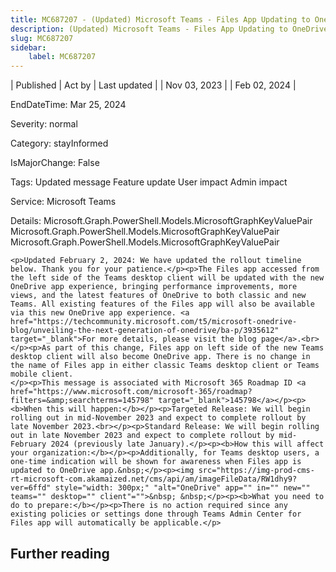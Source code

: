 ```yaml
---
title: MC687207 - (Updated) Microsoft Teams - Files App Updating to OneDrive App Experience in Teams
description: (Updated) Microsoft Teams - Files App Updating to OneDrive App Experience in Teams
slug: MC687207
sidebar:
    label: MC687207
---
```



| Published | Act by | Last updated |
| Nov 03, 2023 |  | Feb 02, 2024 |

EndDateTime: Mar 25, 2024

Severity: normal

Category: stayInformed

IsMajorChange: False

Tags: Updated message Feature update User impact Admin impact

Service: Microsoft Teams

Details: Microsoft.Graph.PowerShell.Models.MicrosoftGraphKeyValuePair Microsoft.Graph.PowerShell.Models.MicrosoftGraphKeyValuePair Microsoft.Graph.PowerShell.Models.MicrosoftGraphKeyValuePair

```
<p>Updated February 2, 2024: We have updated the rollout timeline below. Thank you for your patience.</p><p>The Files app accessed from the left side of the Teams desktop client will be updated with the new OneDrive app experience, bringing performance improvements, more views, and the latest features of OneDrive to both classic and new Teams. All existing features of the Files app will also be available via this new OneDrive app experience. <a href="https://techcommunity.microsoft.com/t5/microsoft-onedrive-blog/unveiling-the-next-generation-of-onedrive/ba-p/3935612" target="_blank">For more details, please visit the blog page</a>.<br></p><p>As part of this change, Files app on left side of the new Teams desktop client will also become OneDrive app. There is no change in the name of Files app in either classic Teams desktop client or Teams mobile client. 
</p><p>This message is associated with Microsoft 365 Roadmap ID <a href="https://www.microsoft.com/microsoft-365/roadmap?filters=&amp;searchterms=145798" target="_blank">145798</a></p><p><b>When this will happen:</b></p><p>Targeted Release: We will begin rolling out in mid-November 2023 and expect to complete rollout by late November 2023.<br></p><p>Standard Release: We will begin rolling out in late November 2023 and expect to complete rollout by mid-February 2024 (previously late January).</p><p><b>How this will affect your organization:</b></p><p>Additionally, for Teams desktop users, a one-time indication will be shown for awareness when Files app is updated to OneDrive app.&nbsp;</p><p><img src="https://img-prod-cms-rt-microsoft-com.akamaized.net/cms/api/am/imageFileData/RW1dhy9?ver=6ffd" style="width: 300px;" "alt="OneDrive" app="" in="" new="" teams="" desktop="" client"="">&nbsp; &nbsp;</p><p><b>What you need to do to prepare:</b></p><p>There is no action required since any existing policies or settings done through Teams Admin Center for Files app will automatically be applicable.</p>
```

## Further reading
